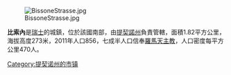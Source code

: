 [[Image:BissoneStrasse.jpg|right]]

'''比索內'''是[[瑞士|瑞士]]的城鎮，位於該國南部，由[[提契諾州|提契諾州]]負責管轄，面積1.82平方公里，海拔高度273米，2011年人口856，七成半人口信奉[[羅馬天主教|羅馬天主教]]，人口密度每平方公里470人。

{{Authority control}}
{{Switzerland-geo-stub}}
[[Category:提契诺州的市镇|Category:提契诺州的市镇]]